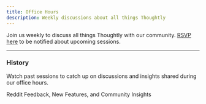 ```yaml
---
title: Office Hours
description: Weekly discussions about all things Thoughtly
---
```


Join us weekly to discuss all things Thoughtly with our community. [RSVP here](https://thoughtly.com/office-hours) to be notified about upcoming sessions.

---

### History

Watch past sessions to catch up on discussions and insights shared during our office hours.

<Card title="March 24, 2025" icon="video" href="/resources/office-hours/03-24-2025" horizontal>
	Reddit Feedback, New Features, and Community Insights
</Card>
